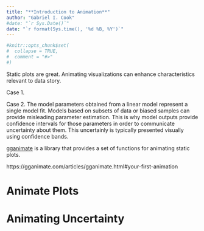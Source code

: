 ```yaml
---
title: "**Introduction to Animation**"
author: "Gabriel I. Cook"
#date: "`r Sys.Date()`"
date: "`r format(Sys.time(), '%d %B, %Y')`"
---
```



```r
#knitr::opts_chunk$set(
#  collapse = TRUE,
#  comment = "#>"
#)
```


Static plots are great. Animating visualizations can enhance characteristics relevant to data story.  


Case 1. 

Case 2. The model parameters obtained from a linear model represent a single model fit. Models based on subsets of data or biased samples can provide misleading parameter estimation. This is why model outputs provide confidence intervals for those parameters in order to communicate uncertainty about them. This uncertainly is typically presented visually using confidence bands. 

[gganimate](https://gganimate.com/index.html) is a library that provides a set of functions for animating static plots. 



https://gganimate.com/articles/gganimate.html#your-first-animation


# Animate Plots


# Animating Uncertainty


